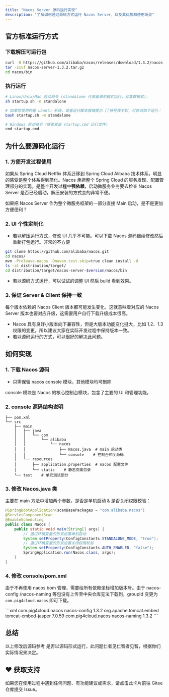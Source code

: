 ```yaml
---
title: "Nacos Server 源码运行实现"
description: "了解如何通过源码方式运行 Nacos Server，以及其优势和使用场景"
---
```


## 官方标准运行方式

### 下载解压可运行包

```bash
curl -O https://github.com/alibaba/nacos/releases/download/1.3.2/nacos-server-1.3.2.tar.gz
tar -zxvf nacos-server-1.3.2.tar.gz
cd nacos/bin
```

### 执行运行

```bash
# Linux/Unix/Mac 启动命令 (standalone 代表着单机模式运行，非集群模式):
sh startup.sh -m standalone

# 如果您使用的是 ubuntu 系统，或者运行脚本报错提示 [[符号找不到，可尝试如下运行：
bash startup.sh -m standalone

# Windows 启动命令（或者双击 startup.cmd 运行文件）
cmd startup.cmd
```

## 为什么要源码化运行

### 1. 方便开发过程使用

如果从 Spring Cloud Netflix 体系迁移到 Spring Cloud Alibaba 技术体系，明显的感受是整个体系得到简化。Nacos 承担整个 Spring Cloud 的服务发现、配置管理部分的实现。是整个开发过程中**强依赖**，启动微服务业务要去检查 Nacos Server 是否已经启动，解压安装的方式变的非常不便。

<Note>
如果把 Nacos Server 作为整个微服务框架的一部分直接 Main 启动，是不是更加方便便利？
</Note>

### 2. UI 个性定制化

- 若以解压运行方式，修改 UI 几乎不可能。可以下载 Nacos 源码继续修改然后重新打包运行。非常的不方便

```bash
git clone https://github.com/alibaba/nacos.git
cd nacos/
mvn -Prelease-nacos -Dmaven.test.skip=true clean install -U
ls -al distribution/target/
cd distribution/target/nacos-server-$version/nacos/bin
```

- 若以源码方式运行，可以试试的调整 UI 然后 build 看到效果。

### 3. 保证 Server & Client 保持一致

<Warning>
每个版本依赖的 Nacos Client 版本都可能发生变化，这就意味着对应的 Nacos Server 版本也要对应升级，这需要用户自行下载升级成本很高。
</Warning>

- Nacos 具有良好小版本向下兼容性，但是大版本功能变化挺大，比如 1.2、1.3 权限的变更。所以建议大家在实际开发过程中保持版本一致。
- 若以源码运行的方式，可以很好的解决此问题。

## 如何实现

### 1. 下载 Nacos 源码

- 只需保留 nacos console 模块，其他模块均可删除

<Card title="源码结构" icon="info">
console 模块是 Nacos 的核心控制台模块，包含了主要的 UI 和管理功能。
</Card>

### 2. console 源码结构说明

```plain
├── pom.xml
└── src
    ├── main
    │   ├── java
    │   │   └── com
    │   │       └── alibaba
    │   │           └── nacos
    │   │               ├── Nacos.java  # main 启动类
    │   │               └── console    # 控制台相关源码
    │   └── resources
    │       ├── application.properties  # nacos 配置文件
    │       └── static    # 静态页面目录
    └── test    # 单元测试部分
```

### 3. 修改 Nacos.java 类

主要在 main 方法中增加两个参数，是否是单机启动 & 是否关闭权限校验：

```java
@SpringBootApplication(scanBasePackages = "com.alibaba.nacos")
@ServletComponentScan
@EnableScheduling
public class Nacos {
    public static void main(String[] args) {
        // 通过环境变量的形式设置单机启动
        System.setProperty(ConfigConstants.STANDALONE_MODE, "true");
        // 通过环境变量的形式设置关闭权限校验
        System.setProperty(ConfigConstants.AUTH_ENABLED, "false");
        SpringApplication.run(Nacos.class, args);
    }
}
```

### 4. 修改 console/pom.xml

由于不再使用 nacos bom 管理，需要给所有依赖坐标增加版本号。由于 nacos-config /nacos-naming 等包没有上传至中央仓库无法下载到，groupId 变更为 `com.pig4cloud.nacos` 即可下载。

<Tabs>
  <Tab title="依赖配置">
```xml
<dependency>
  <groupId>com.pig4cloud.nacos</groupId>
  <artifactId>nacos-config</artifactId>
  <version>1.3.2</version>
</dependency>
<dependency>
  <groupId>org.apache.tomcat.embed</groupId>
  <artifactId>tomcat-embed-jasper</artifactId>
  <version>7.0.59</version>
</dependency>
<dependency>
  <groupId>com.pig4cloud.nacos</groupId>
  <artifactId>nacos-naming</artifactId>
  <version>1.3.2</version>
</dependency>
```
  </Tab>
</Tabs>

## 总结

<Card title="源码参考" icon="link" href="https://gitee.com/log4j/pig">
以上修改后源码参考
</Card>

<Note>
是否以源码形式运行，此问题仁者见仁智者见智，根据你们实际情况来决定。
</Note>

## ♥️ 获取支持
<Card title="遇到问题？" horizontal icon="link" href="https://gitee.com/log4j/pig/issues">
  如果您在使用过程中遇到任何问题、有功能建议或需求，请点击此卡片前往 Gitee 仓库提交 Issue。
</Card>

